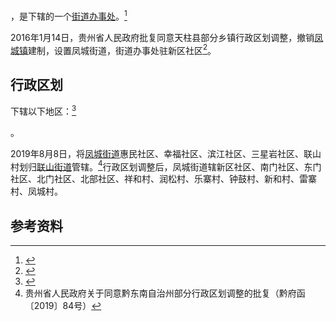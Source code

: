 {{中国乡级行政区|52/26/27/100/000
| 政府驻地 = 新区社区
}}

'''{{PAGENAMEBASE}}'''，是{{PRC admin/fullname|52/26/27/100/000|3}}下辖的一个[[街道办事处|街道办事处]]。<ref>{{PRC admin/ref sgc|{{PRC admin/parent|52/26/27/100/000}}}}</ref>

2016年1月14日，贵州省人民政府批复同意天柱县部分乡镇行政区划调整，撤销[[凤城镇_(天柱县)|凤城镇]]建制，设置凤城街道，街道办事处驻新区社区<ref>{{Cite web |url=http://www.gzgov.gov.cn/xxgk/jbxxgk/fgwj/zfwj/qfh/201601/t20160122_368841.html |title=省人民政府关于同意天柱县部分乡镇行政区划调整的批复（黔府函〔2016〕24号） |accessdate=2017-09-06 |archive-date=2017-09-06 |archive-url=https://web.archive.org/web/20170906230213/http://www.gzgov.gov.cn/xxgk/jbxxgk/fgwj/zfwj/qfh/201601/t20160122_368841.html |dead-url=no }}</ref>。

== 行政区划 ==

{{PAGENAMEBASE}}下辖以下地区：<ref>{{PRC admin/ref sgc|52/26/27/100/000}}</ref>

{{PRC admin/children|52/26/27/100/000}}。

2019年8月8日，将[[凤城街道|凤城街道]]惠民社区、幸福社区、滨江社区、三星岩社区、联山村划归[[联山街道|联山街道]]管辖。<ref>贵州省人民政府关于同意黔东南自治州部分行政区划调整的批复（黔府函〔2019〕84号）</ref>行政区划调整后，凤城街道辖新区社区、南门社区、东门社区、北门社区、北部社区、祥和村、润松村、乐寨村、钟鼓村、新和村、雷寨村、凤城村。

== 参考资料 ==

{{reflist}}

{{PRC admin/navcat|52/26/27/100/000}}